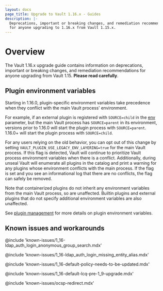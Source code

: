 ```yaml
---
layout: docs
page_title: Upgrade to Vault 1.16.x - Guides
description: |-
  Deprecations, important or breaking changes, and remediation recommendations
  for anyone upgrading to 1.16.x from Vault 1.15.x.
---
```


# Overview

The Vault 1.16.x upgrade guide contains information on deprecations, important
or breaking changes, and remediation recommendations for anyone upgrading from
Vault 1.15. **Please read carefully**.

## Plugin environment variables

Starting in 1.16.0, plugin-specific environment variables take precedence when
they conflict with the main Vault process' environment.

For example, if an external plugin is registered with `SOURCE=child` in the
[env](/vault/api-docs/system/plugins-catalog#env) parameter, but the main Vault
process has `SOURCE=parent` in its environment, versions prior to 1.16.0 will
start the plugin process with `SOURCE=parent`. 1.16.0+ will start the plugin
process with `SOURCE=child`.

For any users relying on the old behavior, you can opt out of this change by setting
`VAULT_PLUGIN_USE_LEGACY_ENV_LAYERING=true` for the main Vault process. If this
flag is detected, Vault will continue to prioritize Vault process environment
variables when there is a conflict. Additionally, during unseal Vault will enumerate
all plugins in the catalog and print a warning for any plugins whose environment
conflicts with the main process. If the flag is set and you see an informational
log that there are no conflicts, the flag can safely be removed.

Note that containerized plugins do not inherit any environment variables from
the main Vault process, so are unaffected. Builtin plugins and external plugins
that do not specify additional environment variables are also unaffected.

See [plugin management](/vault/docs/plugins/plugin-management) for more details
on plugin environment variables.

## Known issues and workarounds

@include 'known-issues/1_16-ldap_auth_login_anonymous_group_search.mdx'

@include 'known-issues/1_16-ldap_auth_login_missing_entity_alias.mdx'

@include 'known-issues/1_16-default-policy-needs-to-be-updated.mdx'

@include 'known-issues/1_16-default-lcq-pre-1_9-upgrade.mdx'

@include 'known-issues/ocsp-redirect.mdx'
